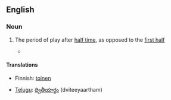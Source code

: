 {{also|second-half}}
{{rfd}}
==English==

===Noun===
{{en-noun|second halves}}

# {{sports}} The period of play after [[half time]], as opposed to the [[first half]]
#*{{quote-news
|year=2011
|date=October 1
|author=Phil Dawkes
|title=Sunderland   2 - 2   West Brom
|work=BBC Sport
|url=http://news.bbc.co.uk/sport2/hi/football/eng_prem/15045630.stm
|page=
|passage=Sunderland had the best of the '''second half''' but were unable to find a winner.}}

====Translations====
{{trans-top}}
* Finnish: [[toinen#Finnish|toinen]] {{t|fi|puoliaika}}
{{trans-mid}}
* [[Telugu]]: [[ద్వితీయార్థం]] (dviteeyaartham)
{{trans-bottom}}